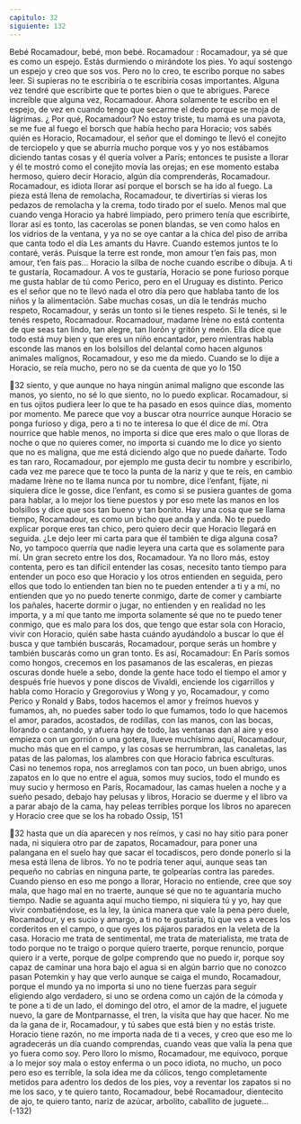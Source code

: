 ```yaml
---
capitulo: 32
siguiente: 132
---
```


Bebé Rocamadour, bebé, mon bebé. Rocamadour :
Rocamadour, ya sé que es como un espejo. Estás durmiendo o mirándote los
pies. Yo aquí sostengo un espejo y creo que sos vos. Pero no lo creo, te escribo
porque no sabes leer. Si supieras no te escribiría o te escribiría cosas importantes.
Alguna vez tendré que escribirte que te portes bien o que te abrigues. Parece
increíble que alguna vez, Rocamadour. Ahora solamente te escribo en el espejo,
de vez en cuando tengo que secarme el dedo porque se moja de lágrimas. ¿ Por
qué, Rocamadour? No estoy triste, tu mamá es una pavota, se me fue al fuego el
borsch que había hecho para Horacio; vos sabés quién es Horacio, Rocamadour,
el señor que el domingo te llevó el conejito de terciopelo y que se aburría mucho
porque vos y yo nos estábamos diciendo tantas cosas y él quería volver a París;
entonces te pusiste a llorar y él te mostró como el conejito movía las orejas; en ese
momento estaba hermoso, quiero decir Horacio, algún día comprenderás,
Rocamadour.
Rocamadour, es idiota llorar así porque el borsch se ha ido al fuego. La pieza
está llena de remolacha, Rocamadour, te divertirías si vieras los pedazos de
remolacha y la crema, todo tirado por el suelo. Menos mal que cuando venga
Horacio ya habré limpiado, pero primero tenía que escribirte, llorar así es tonto,
las cacerolas se ponen blandas, se ven como halos en los vidrios de la ventana, y
ya no se oye cantar a la chica del piso de arriba que canta todo el día Les amants
du Havre. Cuando estemos juntos te lo contaré, verás. Puisque la terre est ronde,
mon amour t’en fais pas, mon amour, t’en fais pas... Horacio la silba de noche cuando
escribe o dibuja. A ti te gustaría, Rocamadour. A vos te gustaría, Horacio se pone
furioso porque me gusta hablar de tú como Perico, pero en el Uruguay es
distinto. Perico es el señor que no te llevó nada el otro día pero que hablaba tanto
de los niños y la alimentación. Sabe muchas cosas, un día le tendrás mucho
respeto, Rocamadour, y serás un tonto si le tienes respeto. Si le tenés, si le tenés
respeto, Rocamadour.
Rocamadour, madame Irène no está contenta de que seas tan lindo, tan alegre,
tan llorón y gritón y meón. Ella dice que todo está muy bien y que eres un niño
encantador, pero mientras habla esconde las manos en los bolsillos del delantal
como hacen algunos animales malignos, Rocamadour, y eso me da miedo.
Cuando se lo dije a Horacio, se reía mucho, pero no se da cuenta de que yo lo
150

32
siento, y que aunque no haya ningún animal maligno que esconde las manos, yo
siento, no sé lo que siento, no lo puedo explicar. Rocamadour, si en tus ojitos
pudiera leer lo que te ha pasado en esos quince días, momento por momento. Me
parece que voy a buscar otra nourrice aunque Horacio se ponga furioso y diga,
pero a ti no te interesa lo que él dice de mí. Otra nourrice que hable menos, no
importa si dice que eres malo o que lloras de noche o que no quieres comer, no
importa si cuando me lo dice yo siento que no es maligna, que me está diciendo
algo que no puede dañarte. Todo es tan raro, Rocamadour, por ejemplo me gusta
decir tu nombre y escribirlo, cada vez me parece que te toco la punta de la nariz
y que te reís, en cambio madame Irène no te llama nunca por tu nombre, dice
l’enfant, fíjate, ni siquiera dice le gosse, dice l’enfant, es como si se pusiera guantes
de goma para hablar, a lo mejor los tiene puestos y por eso mete las manos en los
bolsillos y dice que sos tan bueno y tan bonito.
Hay una cosa que se llama tiempo, Rocamadour, es como un bicho que anda y
anda. No te puedo explicar porque eres tan chico, pero quiero decir que Horacio
llegará en seguida. ¿Le dejo leer mi carta para que él también te diga alguna
cosa? No, yo tampoco querría que nadie leyera una carta que es solamente para
mí. Un gran secreto entre los dos, Rocamadour. Ya no lloro más, estoy contenta,
pero es tan difícil entender las cosas, necesito tanto tiempo para entender un
poco eso que Horacio y los otros entienden en seguida, pero ellos que todo lo
entienden tan bien no te pueden entender a ti y a mí, no entienden que yo no
puedo tenerte conmigo, darte de comer y cambiarte los pañales, hacerte dormir o
jugar, no entienden y en realidad no les importa, y a mí que tanto me importa
solamente sé que no te puedo tener conmigo, que es malo para los dos, que tengo
que estar sola con Horacio, vivir con Horacio, quién sabe hasta cuándo
ayudándolo a buscar lo que él busca y que también buscarás, Rocamadour,
porque serás un hombre y también buscarás como un gran tonto.
Es así, Rocamadour: En París somos como hongos, crecemos en los
pasamanos de las escaleras, en piezas oscuras donde huele a sebo, donde la gente
hace todo el tiempo el amor y después fríe huevos y pone discos de Vivaldi,
enciende los cigarrillos y habla como Horacio y Gregorovius y Wong y yo,
Rocamadour, y como Perico y Ronald y Babs, todos hacemos el amor y freímos
huevos y fumamos, ah, no puedes saber todo lo que fumamos, todo lo que
hacemos el amor, parados, acostados, de rodillas, con las manos, con las bocas,
llorando o cantando, y afuera hay de todo, las ventanas dan al aire y eso empieza
con un gorrión o una gotera, llueve muchísimo aquí, Rocamadour, mucho más
que en el campo, y las cosas se herrumbran, las canaletas, las patas de las
palomas, los alambres con que Horacio fabrica esculturas. Casi no tenemos ropa,
nos arreglamos con tan poco, un buen abrigo, unos zapatos en lo que no entre el
agua, somos muy sucios, todo el mundo es muy sucio y hermoso en París,
Rocamadour, las camas huelen a noche y a sueño pesado, debajo hay pelusas y
libros, Horacio se duerme y el libro va a parar abajo de la cama, hay peleas
terribles porque los libros no aparecen y Horacio cree que se los ha robado Ossip,
151

32
hasta que un día aparecen y nos reímos, y casi no hay sitio para poner nada, ni
siquiera otro par de zapatos, Rocamadour, para poner una palangana en el suelo
hay que sacar el tocadiscos, pero donde ponerlo si la mesa está llena de libros. Yo
no te podría tener aquí, aunque seas tan pequeño no cabrías en ninguna parte, te
golpearías contra las paredes. Cuando pienso en eso me pongo a llorar, Horacio
no entiende, cree que soy mala, que hago mal en no traerte, aunque sé que no te
aguantaría mucho tiempo. Nadie se aguanta aquí mucho tiempo, ni siquiera tú y
yo, hay que vivir combatiéndose, es la ley, la única manera que vale la pena pero
duele, Rocamadour, y es sucio y amargo, a ti no te gustaría, tú que ves a veces los
corderitos en el campo, o que oyes los pájaros parados en la veleta de la casa.
Horacio me trata de sentimental, me trata de materialista, me trata de todo
porque no te traigo o porque quiero traerte, porque renuncio, porque quiero ir a
verte, porque de golpe comprendo que no puedo ir, porque soy capaz de
caminar una hora bajo el agua si en algún barrio que no conozco pasan Potemkin
y hay que verlo aunque se caiga el mundo, Rocamadour, porque el mundo ya no
importa si uno no tiene fuerzas para seguir eligiendo algo verdadero, si uno se
ordena como un cajón de la cómoda y te pone a ti de un lado, el domingo del
otro, el amor de la madre, el juguete nuevo, la gare de Montparnasse, el tren, la
visita que hay que hacer. No me da la gana de ir, Rocamadour, y tú sabes que
está bien y no estás triste. Horacio tiene razón, no me importa nada de ti a veces,
y creo que eso me lo agradecerás un día cuando comprendas, cuando veas que
valía la pena que yo fuera como soy. Pero lloro lo mismo, Rocamadour, me
equivoco, porque a lo mejor soy mala o estoy enferma o un poco idiota, no
mucho, un poco pero eso es terrible, la sola idea me da cólicos, tengo
completamente metidos para adentro los dedos de los pies, voy a reventar los
zapatos si no me los saco, y te quiero tanto, Rocamadour, bebé Rocamadour,
dientecito de ajo, te quiero tanto, nariz de azúcar, arbolito, caballito de juguete...
(-132)
